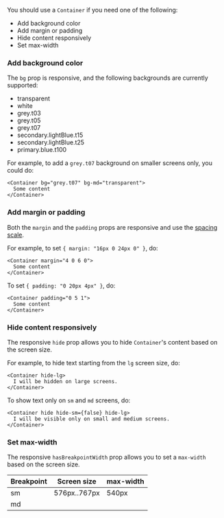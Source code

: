 You should use a `Container` if you need one of the following:

- Add background color
- Add margin or padding
- Hide content responsively
- Set max-width

### Add background color

The `bg` prop is responsive, and the following backgrounds are currently supported:

- <Color>transparent</Color>
- <Color>white</Color>
- <Color>grey.t03</Color>
- <Color>grey.t05</Color>
- <Color>grey.t07</Color>
- <Color>secondary.lightBlue.t15</Color>
- <Color>secondary.lightBlue.t25</Color>
- <Color>primary.blue.t100</Color>

For example, to add a `grey.t07` background on smaller screens only, you could do:

```
<Container bg="grey.t07" bg-md="transparent">
  Some content
</Container>
```

### Add margin or padding

Both the `margin` and the `padding` props are responsive and use the [spacing scale](/spacing).

For example, to set `{ margin: "16px 0 24px 0" }`, do:

```
<Container margin="4 0 6 0">
  Some content
</Container>
```

To set `{ padding: "0 20px 4px" }`, do:

```
<Container padding="0 5 1">
  Some content
</Container>
```

### Hide content responsively

The responsive `hide` prop allows you to hide `Container`'s content based on the screen size.

For example, to hide text starting from the `lg` screen size, do:

```
<Container hide-lg>
  I will be hidden on large screens.
</Container>
```

To show text only on `sm` and `md` screens, do:

```
<Container hide hide-sm={false} hide-lg>
  I will be visible only on small and medium screens.
</Container>
```

### Set max-width

The responsive `hasBreakpointWidth` prop allows you to set a `max-width` based on the screen size.

| Breakpoint | Screen size  | max-width |
| ---------- | ------------ | --------- |
| sm         | 576px..767px | 540px     |
| md         |
